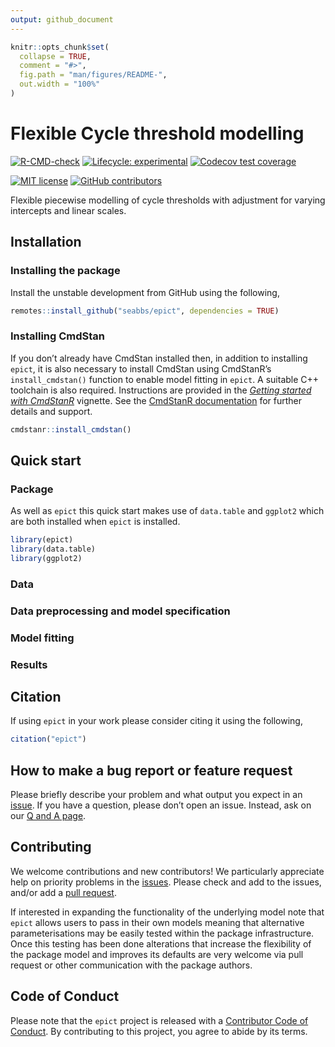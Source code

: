 ```yaml
---
output: github_document
---
```


<!-- README.md is generated from README.Rmd. Please edit that file -->

```r
knitr::opts_chunk$set(
  collapse = TRUE,
  comment = "#>",
  fig.path = "man/figures/README-",
  out.width = "100%"
)
```

# Flexible Cycle threshold modelling

[![R-CMD-check](https://github.com/seabbs/epict/workflows/R-CMD-check/badge.svg)](https://github.com/seabbs/epict/actions)
[![Lifecycle: experimental](https://img.shields.io/badge/lifecycle-experimental-orange.svg)](https://lifecycle.r-lib.org/articles/stages.html#experimental)
[![Codecov test coverage](https://codecov.io/gh/seabbs/epict/branch/main/graph/badge.svg)](https://app.codecov.io/gh/seabbs/epict?branch=main)

[![MIT
license](https://img.shields.io/badge/License-MIT-blue.svg)](https://github.com/epiforecasts/epict/blob/master/LICENSE.md/)
[![GitHub contributors](https://img.shields.io/github/contributors/seabbs/epict)](https://github.com/seabbs/epict/graphs/contributors) 


Flexible piecewise modelling of cycle thresholds with adjustment for varying intercepts and linear scales.

## Installation

### Installing the package

Install the unstable development from GitHub using the following, 

```r
remotes::install_github("seabbs/epict", dependencies = TRUE)
```

### Installing CmdStan

If you don't already have CmdStan installed then, in addition to installing `epict`, it is also necessary to install CmdStan using CmdStanR's 
`install_cmdstan()` function to enable model fitting in `epict`. A suitable C++ toolchain is also required. Instructions are provided in the [_Getting started with
CmdStanR_](https://mc-stan.org/cmdstanr/articles/cmdstanr.html) vignette. See the [CmdStanR documentation](https://mc-stan.org/cmdstanr/) for further details and support. 

```r
cmdstanr::install_cmdstan()
```

## Quick start


### Package

As well as `epict` this quick start makes use of `data.table` and `ggplot2` which are both installed when `epict` is installed.

```r
library(epict)
library(data.table)
library(ggplot2)
```

### Data

### Data preprocessing and model specification

### Model fitting

### Results

## Citation

If using `epict` in your work please consider citing it using the following,

```r
citation("epict")
```

## How to make a bug report or feature request

Please briefly describe your problem and what output you expect in an [issue](https://github.com/seabbs/epict/issues). If you have a question, please don't open an issue. Instead, ask on our [Q and A page](https://github.com/seabbs/epict/discussions/categories/q-a).

## Contributing

We welcome contributions and new contributors! We particularly appreciate help on priority problems in the [issues](https://github.com/seabbs/epict/issues). Please check and add to the issues, and/or add a [pull request](https://github.com/seabbs/epict/pulls).

If interested in expanding the functionality of the underlying model note that `epict` allows users to pass in their own models meaning that alternative parameterisations may be easily tested within the package infrastructure. Once this testing has been done alterations that increase the flexibility of the package model and improves its defaults are very welcome via pull request or other communication with the package authors.

## Code of Conduct
  
Please note that the `epict` project is released with a [Contributor Code of Conduct](https://samabbott.co.uk/epict/CODE_OF_CONDUCT.html). By contributing to this project, you agree to abide by its terms.

